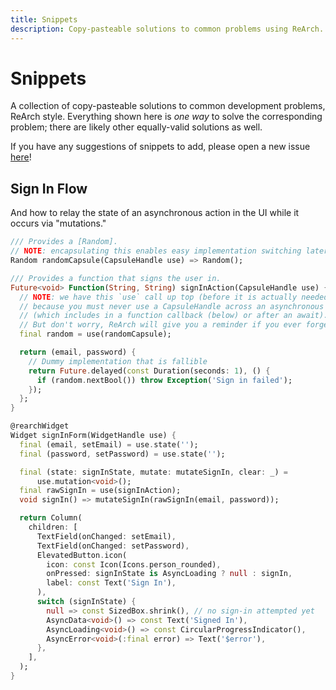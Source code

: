 ```yaml
---
title: Snippets
description: Copy-pasteable solutions to common problems using ReArch.
---
```


# Snippets
A collection of copy-pasteable solutions to common development problems, ReArch style.
Everything shown here is _one way_ to solve the corresponding problem;
there are likely other equally-valid solutions as well.

If you have any suggestions of snippets to add,
please open a new issue [here](https://github.com/GregoryConrad/rearch-docs/issues)!

## Sign In Flow
And how to relay the state of an asynchronous action in the UI while it occurs via "mutations."
```dart
/// Provides a [Random].
// NOTE: encapsulating this enables easy implementation switching later on.
Random randomCapsule(CapsuleHandle use) => Random();

/// Provides a function that signs the user in.
Future<void> Function(String, String) signInAction(CapsuleHandle use) {
  // NOTE: we have this `use` call up top (before it is actually needed)
  // because you must never use a CapsuleHandle across an asynchronous gap
  // (which includes in a function callback (below) or after an await).
  // But don't worry, ReArch will give you a reminder if you ever forget.
  final random = use(randomCapsule);

  return (email, password) {
    // Dummy implementation that is fallible
    return Future.delayed(const Duration(seconds: 1), () {
      if (random.nextBool()) throw Exception('Sign in failed');
    });
  };
}

@rearchWidget
Widget signInForm(WidgetHandle use) {
  final (email, setEmail) = use.state('');
  final (password, setPassword) = use.state('');

  final (state: signInState, mutate: mutateSignIn, clear: _) =
      use.mutation<void>();
  final rawSignIn = use(signInAction);
  void signIn() => mutateSignIn(rawSignIn(email, password));

  return Column(
    children: [
      TextField(onChanged: setEmail),
      TextField(onChanged: setPassword),
      ElevatedButton.icon(
        icon: const Icon(Icons.person_rounded),
        onPressed: signInState is AsyncLoading ? null : signIn,
        label: const Text('Sign In'),
      ),
      switch (signInState) {
        null => const SizedBox.shrink(), // no sign-in attempted yet
        AsyncData<void>() => const Text('Signed In'),
        AsyncLoading<void>() => const CircularProgressIndicator(),
        AsyncError<void>(:final error) => Text('$error'),
      },
    ],
  );
}
```

